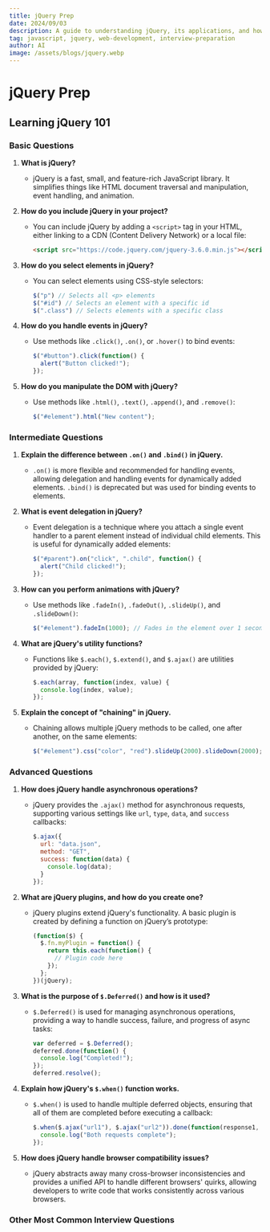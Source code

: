 ```yaml
---
title: jQuery Prep
date: 2024/09/03
description: A guide to understanding jQuery, its applications, and how to prepare for it.
tag: javascript, jquery, web-development, interview-preparation
author: AI
image: /assets/blogs/jquery.webp
---
```



# jQuery Prep

## Learning jQuery 101

### Basic Questions
1. **What is jQuery?**
   - jQuery is a fast, small, and feature-rich JavaScript library. It simplifies things like HTML document traversal and manipulation, event handling, and animation.

2. **How do you include jQuery in your project?**
   - You can include jQuery by adding a `<script>` tag in your HTML, either linking to a CDN (Content Delivery Network) or a local file:
     ```html
     <script src="https://code.jquery.com/jquery-3.6.0.min.js"></script>
     ```

3. **How do you select elements in jQuery?**
   - You can select elements using CSS-style selectors:
     ```javascript
     $("p") // Selects all <p> elements
     $("#id") // Selects an element with a specific id
     $(".class") // Selects elements with a specific class
     ```

4. **How do you handle events in jQuery?**
   - Use methods like `.click()`, `.on()`, or `.hover()` to bind events:
     ```javascript
     $("#button").click(function() {
       alert("Button clicked!");
     });
     ```

5. **How do you manipulate the DOM with jQuery?**
   - Use methods like `.html()`, `.text()`, `.append()`, and `.remove()`:
     ```javascript
     $("#element").html("New content");
     ```

### Intermediate Questions
1. **Explain the difference between `.on()` and `.bind()` in jQuery.**
   - `.on()` is more flexible and recommended for handling events, allowing delegation and handling events for dynamically added elements. `.bind()` is deprecated but was used for binding events to elements.

2. **What is event delegation in jQuery?**
   - Event delegation is a technique where you attach a single event handler to a parent element instead of individual child elements. This is useful for dynamically added elements:
     ```javascript
     $("#parent").on("click", ".child", function() {
       alert("Child clicked!");
     });
     ```

3. **How can you perform animations with jQuery?**
   - Use methods like `.fadeIn()`, `.fadeOut()`, `.slideUp()`, and `.slideDown()`:
     ```javascript
     $("#element").fadeIn(1000); // Fades in the element over 1 second
     ```

4. **What are jQuery's utility functions?**
   - Functions like `$.each()`, `$.extend()`, and `$.ajax()` are utilities provided by jQuery:
     ```javascript
     $.each(array, function(index, value) {
       console.log(index, value);
     });
     ```

5. **Explain the concept of "chaining" in jQuery.**
   - Chaining allows multiple jQuery methods to be called, one after another, on the same elements:
     ```javascript
     $("#element").css("color", "red").slideUp(2000).slideDown(2000);
     ```

### Advanced Questions
1. **How does jQuery handle asynchronous operations?**
   - jQuery provides the `.ajax()` method for asynchronous requests, supporting various settings like `url`, `type`, `data`, and `success` callbacks:
     ```javascript
     $.ajax({
       url: "data.json",
       method: "GET",
       success: function(data) {
         console.log(data);
       }
     });
     ```

2. **What are jQuery plugins, and how do you create one?**
   - jQuery plugins extend jQuery's functionality. A basic plugin is created by defining a function on jQuery’s prototype:
     ```javascript
     (function($) {
       $.fn.myPlugin = function() {
         return this.each(function() {
           // Plugin code here
         });
       };
     })(jQuery);
     ```

3. **What is the purpose of `$.Deferred()` and how is it used?**
   - `$.Deferred()` is used for managing asynchronous operations, providing a way to handle success, failure, and progress of async tasks:
     ```javascript
     var deferred = $.Deferred();
     deferred.done(function() {
       console.log("Completed!");
     });
     deferred.resolve();
     ```

4. **Explain how jQuery's `$.when()` function works.**
   - `$.when()` is used to handle multiple deferred objects, ensuring that all of them are completed before executing a callback:
     ```javascript
     $.when($.ajax("url1"), $.ajax("url2")).done(function(response1, response2) {
       console.log("Both requests complete");
     });
     ```

5. **How does jQuery handle browser compatibility issues?**
   - jQuery abstracts away many cross-browser inconsistencies and provides a unified API to handle different browsers' quirks, allowing developers to write code that works consistently across various browsers.

### Other Most Common Interview Questions

